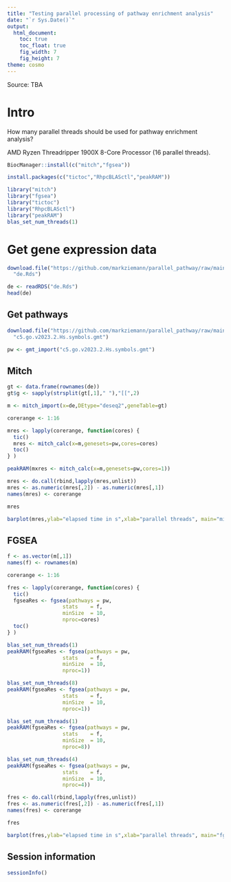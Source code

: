 ```yaml
---
title: "Testing parallel processing of pathway enrichment analysis"
date: "`r Sys.Date()`"
output:
  html_document:
    toc: true
    toc_float: true
    fig_width: 7
    fig_height: 7
theme: cosmo
---
```


Source: TBA

# Intro

How many parallel threads should be used for pathway enrichment analysis?

AMD Ryzen Threadripper 1900X 8-Core Processor (16 parallel threads).

```r

BiocManager::install(c("mitch","fgsea"))

install.packages(c("tictoc","RhpcBLASctl","peakRAM"))

library("mitch")
library("fgsea")
library("tictoc")
library("RhpcBLASctl")
library("peakRAM")
blas_set_num_threads(1)

```

# Get gene expression data

```r

download.file("https://github.com/markziemann/parallel_pathway/raw/main/de.Rds",
  "de.Rds")

de <- readRDS("de.Rds")
head(de)

```

## Get pathways

```r

download.file("https://github.com/markziemann/parallel_pathway/raw/main/c5.go.v2023.2.Hs.symbols.gmt",
  "c5.go.v2023.2.Hs.symbols.gmt")

pw <- gmt_import("c5.go.v2023.2.Hs.symbols.gmt")

```

## Mitch

```r

gt <- data.frame(rownames(de))
gt$g <- sapply(strsplit(gt[,1]," "),"[[",2)

m <- mitch_import(x=de,DEtype="deseq2",geneTable=gt)

corerange <- 1:16

mres <- lapply(corerange, function(cores) {
  tic()
  mres <- mitch_calc(x=m,genesets=pw,cores=cores)
  toc()
} )

peakRAM(mxres <- mitch_calc(x=m,genesets=pw,cores=1))

mres <- do.call(rbind,lapply(mres,unlist))
mres <- as.numeric(mres[,2]) - as.numeric(mres[,1])
names(mres) <- corerange

mres

barplot(mres,ylab="elapsed time in s",xlab="parallel threads", main="mitch")

```

## FGSEA

```r

f <- as.vector(m[,1])
names(f) <- rownames(m)

corerange <- 1:16

fres <- lapply(corerange, function(cores) {
  tic()
  fgseaRes <- fgsea(pathways = pw,
                  stats    = f,
                  minSize  = 10,
                  nproc=cores)
  toc()
} )

blas_set_num_threads(1)
peakRAM(fgseaRes <- fgsea(pathways = pw,
                  stats    = f,
                  minSize  = 10,
                  nproc=1))

blas_set_num_threads(8)
peakRAM(fgseaRes <- fgsea(pathways = pw,
                  stats    = f,
                  minSize  = 10,
                  nproc=1))

blas_set_num_threads(1)
peakRAM(fgseaRes <- fgsea(pathways = pw,
                  stats    = f,
                  minSize  = 10,
                  nproc=8))

blas_set_num_threads(4)
peakRAM(fgseaRes <- fgsea(pathways = pw,
                  stats    = f,
                  minSize  = 10,
                  nproc=4))

fres <- do.call(rbind,lapply(fres,unlist))
fres <- as.numeric(fres[,2]) - as.numeric(fres[,1])
names(fres) <- corerange

fres

barplot(fres,ylab="elapsed time in s",xlab="parallel threads", main="fgsea")

```

## Session information

```r

sessionInfo()

```
